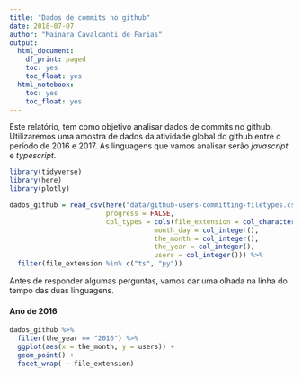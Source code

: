 ```yaml
---
title: "Dados de commits no github"
date: 2018-07-07
author: "Mainara Cavalcanti de Farias"
output:
  html_document:
    df_print: paged
    toc: yes
    toc_float: yes
  html_notebook:
    toc: yes
    toc_float: yes
---
```


Este relatório, tem como objetivo analisar dados de commits no github. Utilizaremos uma amostra de dados da atividade global do github entre o período de 2016 e 2017. As linguagens que vamos analisar serão *javascript* e *typescript*.


```r
library(tidyverse)
library(here)
library(plotly)
```

```r
dados_github = read_csv(here("data/github-users-committing-filetypes.csv"),
                        progress = FALSE,
                        col_types = cols(file_extension = col_character(),
                                    month_day = col_integer(),
                                    the_month = col_integer(),
                                    the_year = col_integer(),
                                    users = col_integer())) %>% 
  filter(file_extension %in% c("ts", "py"))
```

Antes de responder algumas perguntas, vamos dar uma olhada na linha do tempo das duas linguagens.

#### Ano de 2016

```r
dados_github %>% 
  filter(the_year == "2016") %>% 
  ggplot(aes(x = the_month, y = users)) +
  geom_point() +
  facet_wrap( ~ file_extension)
```


